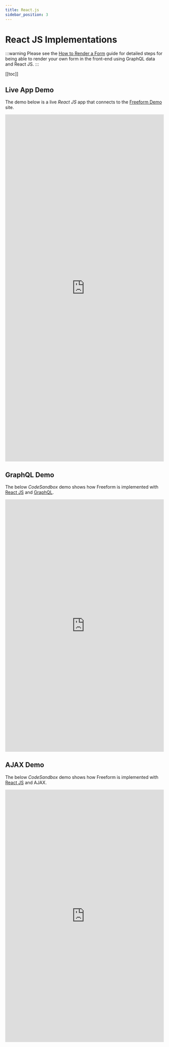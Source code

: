 ```yaml
---
title: React.js
sidebar_position: 3
---
```



# React JS Implementations

:::warning
Please see the [How to Render a Form](./graphql/#how-to-render-a-form) guide for detailed steps for being able to render your own form in the front-end using GraphQL data and React JS.
:::

[[toc]]

## Live App Demo

The demo below is a live _React JS_ app that connects to the [Freeform Demo](https://demo.solspace.net/craft/freeform-demo/) site.

<iframe
  title="App Demo"
  id="app-demo"
  src="https://l672m2-3000.csb.app/"
  scrolling="yes"
  height="1100px"
  width="100%"
  class="app-demo"
  frameborder="0"
></iframe>

## GraphQL Demo <BadgeGroup><Badge type="lite" text="Lite" /><Badge type="pro" text="Pro" /></BadgeGroup>

The below _CodeSandbox_ demo shows how Freeform is implemented with [React JS](https://react.dev/) and [GraphQL](./graphql/).

<iframe
  title="React JS + GraphQL CodeSandbox Demo"
  id="codesandbox-graphql"
  src="https://codesandbox.io/p/github/solspace/craft-freeform-demo-reactjs-graphql/"
  scrolling="yes"
  height="800px"
  width="100%"
  class="app-demo"
  frameborder="0"
></iframe>

## AJAX Demo

The below _CodeSandbox_ demo shows how Freeform is implemented with [React JS](https://react.dev/) and AJAX.

<iframe
  title="React JS + AJAX CodeSandbox Demo"
  id="codesandbox-ajax"
  src="https://codesandbox.io/p/github/solspace/craft-freeform-demo-reactjs-ajax/"
  scrolling="yes"
  height="800px"
  width="100%"
  class="app-demo"
  frameborder="0"
></iframe>
